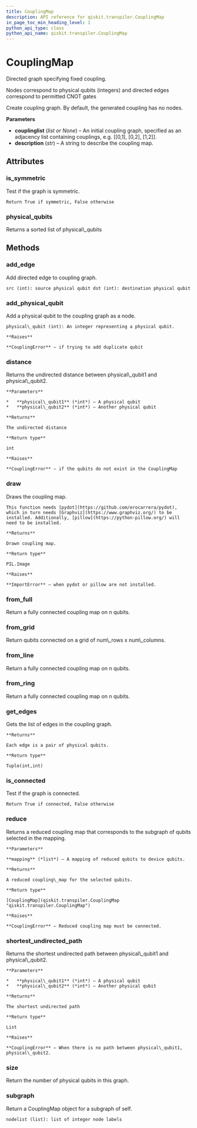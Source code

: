 ```yaml
---
title: CouplingMap
description: API reference for qiskit.transpiler.CouplingMap
in_page_toc_min_heading_level: 1
python_api_type: class
python_api_name: qiskit.transpiler.CouplingMap
---
```


# CouplingMap

<Class id="qiskit.transpiler.CouplingMap" isDedicatedPage={true} github="https://github.com/qiskit/qiskit/tree/stable/0.14/qiskit/transpiler/coupling.py" signature="CouplingMap(couplinglist=None, description=None)">
  Directed graph specifying fixed coupling.

  Nodes correspond to physical qubits (integers) and directed edges correspond to permitted CNOT gates

  Create coupling graph. By default, the generated coupling has no nodes.

  **Parameters**

  *   **couplinglist** (*list or None*) – An initial coupling graph, specified as an adjacency list containing couplings, e.g. \[\[0,1], \[0,2], \[1,2]].
  *   **description** (*str*) – A string to describe the coupling map.

  ## Attributes

  ### is\_symmetric

  <Attribute id="qiskit.transpiler.CouplingMap.is_symmetric" name="is_symmetric">
    Test if the graph is symmetric.

    Return True if symmetric, False otherwise
  </Attribute>

  ### physical\_qubits

  <Attribute id="qiskit.transpiler.CouplingMap.physical_qubits" name="physical_qubits">
    Returns a sorted list of physical\_qubits
  </Attribute>

  ## Methods

  ### add\_edge

  <Function id="qiskit.transpiler.CouplingMap.add_edge" name="add_edge" signature="CouplingMap.add_edge(src, dst)">
    Add directed edge to coupling graph.

    src (int): source physical qubit dst (int): destination physical qubit
  </Function>

  ### add\_physical\_qubit

  <Function id="qiskit.transpiler.CouplingMap.add_physical_qubit" name="add_physical_qubit" signature="CouplingMap.add_physical_qubit(physical_qubit)">
    Add a physical qubit to the coupling graph as a node.

    physical\_qubit (int): An integer representing a physical qubit.

    **Raises**

    **CouplingError** – if trying to add duplicate qubit
  </Function>

  ### distance

  <Function id="qiskit.transpiler.CouplingMap.distance" name="distance" signature="CouplingMap.distance(physical_qubit1, physical_qubit2)">
    Returns the undirected distance between physical\_qubit1 and physical\_qubit2.

    **Parameters**

    *   **physical\_qubit1** (*int*) – A physical qubit
    *   **physical\_qubit2** (*int*) – Another physical qubit

    **Returns**

    The undirected distance

    **Return type**

    int

    **Raises**

    **CouplingError** – if the qubits do not exist in the CouplingMap
  </Function>

  ### draw

  <Function id="qiskit.transpiler.CouplingMap.draw" name="draw" signature="CouplingMap.draw()">
    Draws the coupling map.

    This function needs [pydot](https://github.com/erocarrera/pydot), which in turn needs [Graphviz](https://www.graphviz.org/) to be installed. Additionally, [pillow](https://python-pillow.org/) will need to be installed.

    **Returns**

    Drawn coupling map.

    **Return type**

    PIL.Image

    **Raises**

    **ImportError** – when pydot or pillow are not installed.
  </Function>

  ### from\_full

  <Function id="qiskit.transpiler.CouplingMap.from_full" name="from_full" signature="classmethod CouplingMap.from_full(num_qubits, bidirectional=True)">
    Return a fully connected coupling map on n qubits.
  </Function>

  ### from\_grid

  <Function id="qiskit.transpiler.CouplingMap.from_grid" name="from_grid" signature="classmethod CouplingMap.from_grid(num_rows, num_columns, bidirectional=True)">
    Return qubits connected on a grid of num\_rows x num\_columns.
  </Function>

  ### from\_line

  <Function id="qiskit.transpiler.CouplingMap.from_line" name="from_line" signature="classmethod CouplingMap.from_line(num_qubits, bidirectional=True)">
    Return a fully connected coupling map on n qubits.
  </Function>

  ### from\_ring

  <Function id="qiskit.transpiler.CouplingMap.from_ring" name="from_ring" signature="classmethod CouplingMap.from_ring(num_qubits, bidirectional=True)">
    Return a fully connected coupling map on n qubits.
  </Function>

  ### get\_edges

  <Function id="qiskit.transpiler.CouplingMap.get_edges" name="get_edges" signature="CouplingMap.get_edges()">
    Gets the list of edges in the coupling graph.

    **Returns**

    Each edge is a pair of physical qubits.

    **Return type**

    Tuple(int,int)
  </Function>

  ### is\_connected

  <Function id="qiskit.transpiler.CouplingMap.is_connected" name="is_connected" signature="CouplingMap.is_connected()">
    Test if the graph is connected.

    Return True if connected, False otherwise
  </Function>

  ### reduce

  <Function id="qiskit.transpiler.CouplingMap.reduce" name="reduce" signature="CouplingMap.reduce(mapping)">
    Returns a reduced coupling map that corresponds to the subgraph of qubits selected in the mapping.

    **Parameters**

    **mapping** (*list*) – A mapping of reduced qubits to device qubits.

    **Returns**

    A reduced coupling\_map for the selected qubits.

    **Return type**

    [CouplingMap](qiskit.transpiler.CouplingMap "qiskit.transpiler.CouplingMap")

    **Raises**

    **CouplingError** – Reduced coupling map must be connected.
  </Function>

  ### shortest\_undirected\_path

  <Function id="qiskit.transpiler.CouplingMap.shortest_undirected_path" name="shortest_undirected_path" signature="CouplingMap.shortest_undirected_path(physical_qubit1, physical_qubit2)">
    Returns the shortest undirected path between physical\_qubit1 and physical\_qubit2.

    **Parameters**

    *   **physical\_qubit1** (*int*) – A physical qubit
    *   **physical\_qubit2** (*int*) – Another physical qubit

    **Returns**

    The shortest undirected path

    **Return type**

    List

    **Raises**

    **CouplingError** – When there is no path between physical\_qubit1, physical\_qubit2.
  </Function>

  ### size

  <Function id="qiskit.transpiler.CouplingMap.size" name="size" signature="CouplingMap.size()">
    Return the number of physical qubits in this graph.
  </Function>

  ### subgraph

  <Function id="qiskit.transpiler.CouplingMap.subgraph" name="subgraph" signature="CouplingMap.subgraph(nodelist)">
    Return a CouplingMap object for a subgraph of self.

    nodelist (list): list of integer node labels
  </Function>
</Class>

